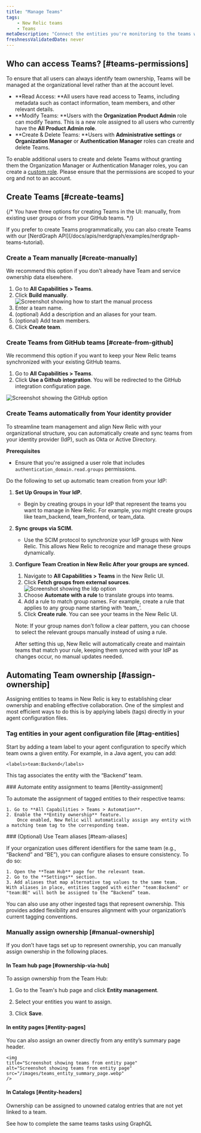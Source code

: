 ```yaml
---
title: "Manage Teams"
tags:
    - New Relic teams
    - Teams
metaDescription: "Connect the entities you're monitoring to the teams who own them"
freshnessValidatedDate: never
---
```



## Who can access Teams? [#teams-permissions]

To ensure that all users can always identify team ownership, Teams will be managed at the organizational level rather than at the account level.

* **Read Access: **All users have read access to Teams, including metadata such as contact information, team members, and other relevant details.
* **Modify Teams: **Users with the **Organization Product Admin** role can modify Teams. This is a new role assigned to all users who currently have the **All Product Admin role**.
* **Create & Delete Teams: **Users with **Administrative settings** or **Organization Manager** or **Authentication Manager** roles can create and delete Teams.

<Callout variant="tip" title="Tip">

To enable additional users to create and delete Teams without granting them the Organization Manager or Authentication Manager roles, you can create a [custom role](/docs/apis/nerdgraph/examples/nerdgraph-manage-groups/#create-role). Please ensure that the permissions are scoped to your org and not to an account.
</Callout>

## Create Teams [#create-teams]

{/* You have three options for creating Teams in the UI: manually, from existing user groups or from your GitHub teams.  */}

<Callout variant="tip">
  If you prefer to create Teams programmatically, you can also create Teams with our [NerdGraph API](/docs/apis/nerdgraph/examples/nerdgraph-teams-tutorial).
</Callout>

### Create a Team manually [#create-manually]

We recommend this option if you don't already have Team and service ownership data elsewhere.

1. Go to **All Capabilities > Teams**.
2. Click **Build manually**.
    <img
        title="Screenshot showing how to start the manual process"
        alt="Screenshot showing how to start the manual process"
        src="/images/teams_screenshot-crop_create-manually.webp"
    />
3. Enter a team name.
4. (optional) Add a description and an aliases for your team.
5. (optional) Add team members.
6. Click **Create team**.

 ### Create Teams from GitHub teams [#create-from-github]

We recommend this option if you want to keep your New Relic teams synchronized with your existing GitHub teams.

1. Go to **All Capabilities > Teams**.
2. Click **Use a Github integration**. You will be redirected to the GitHub integration configuration page.

<img
    title="Screenshot showing the GitHub option"
    alt="Screenshot showing the GitHub option"
    src="/images/create_teams_github.webp"
/> 

### Create Teams automatically from Your identity provider

To streamline team management and align New Relic with your organizational structure, you can automatically create and sync teams from your identity provider (IdP), such as Okta or Active Directory.

**Prerequisites**
* Ensure that you're assigned a user role that includes `authentication_domain.read.groups` permissions.

Do the following to set up automatic team creation from your IdP:

1. **Set Up Groups in Your IdP.**
   - Begin by creating groups in your IdP that represent the teams you want to manage in New Relic. For example, you might create groups like team_backend, team_frontend, or team_data.
2. **Sync groups via SCIM.**
    - Use the SCIM protocol to synchronize your IdP groups with New Relic. This allows New Relic to recognize and manage these groups dynamically.
3. **Configure Team Creation in New Relic After your groups are synced.**
   
	1.	Navigate to **All Capabilities > Teams** in the New Relic UI.
	2.	Click **Fetch groups from external sources**.
    <img
    title="Screenshot showing the Idp option"
    alt="Screenshot showing the Idp option"
    src="/images/create_teams_Idp.webp"
    /> 
	3.	Choose **Automate with a rule** to translate groups into teams.
	4.	Add a rule to match group names. For example, create a rule that applies to any group name starting with ‘team_’.
	5.	Click **Create rule**. You can see your teams in the New Relic UI.

    Note: If your group names don’t follow a clear pattern, you can choose to select the relevant groups manually instead of using a rule.

    After setting this up, New Relic will automatically create and maintain teams that match your rule, keeping them synced with your IdP as changes occur, no manual updates needed.


## Automating Team ownership [#assign-ownership]

Assigning entities to teams in New Relic is key to establishing clear ownership and enabling effective collaboration. 
One of the simplest and most efficient ways to do this is by applying labels (tags) directly in your agent configuration files.

<Steps>

<Step>

### Tag entities in your agent configuration file [#tag-entities]

Start by adding a team label to your agent configuration to specify which team owns a given entity. 
For example, in a Java agent, you can add:

```
<labels>team:Backend</labels>
```
This tag associates the entity with the “Backend” team.
</Step>

<Step>
### Automate entity assignment to teams [#entity-assignment]

To automate the assignment of tagged entities to their respective teams:

    1. Go to **All Capabilities > Teams > Automation**.
    2. Enable the **Entity ownership** feature.
        Once enabled, New Relic will automatically assign any entity with a matching team tag to the corresponding team.
 

</Step>

<Step>
### (Optional) Use Team aliases [#team-aliases]

If your organization uses different identifiers for the same team (e.g., “Backend” and “BE”), you can configure aliases to ensure consistency. To do so:

    1. Open the **Team Hub** page for the relevant team.
    2. Go to the **Settings** section.
    3. Add aliases that map alternative tag values to the same team.
    With aliases in place, entities tagged with either "team:Backend" or "team:BE" will both be assigned to the “Backend” team.

<Callout variant="tip">
You can also use any other ingested tags that represent ownership. This provides added flexibility and ensures alignment with your organization’s current tagging conventions.
</Callout>


</Step>


</Steps>



### Manually assign ownership [#manual-ownership]

If you don’t have tags set up to represent ownership, you can manually assign ownership in the following places.

#### In Team hub page [#ownership-via-hub]

To assign ownership from the Team Hub:

1. Go to the Team's hub page and click **Entity management**.

2. Select your entities you want to assign.

3. Click **Save**.

#### In entity pages [#entity-pages]

You can also assign an owner directly from any entity’s summary page header.

    <img
    title="Screenshot showing teams from entity page"
    alt="Screenshot showing teams from entity page"
    src="/images/teams_entity_summary_page.webp"
    /> 

#### In Catalogs [#entity-headers]

Ownership can be assigned to unowned catalog entries that are not yet linked to a team.
   

<DocTiles>
  <DocTile title='NerdGraph API' path="/docs/apis/nerdgraph/examples/nerdgraph-teams-tutorial">See how to complete the same teams tasks using GraphQL</DocTile>
</DocTiles>